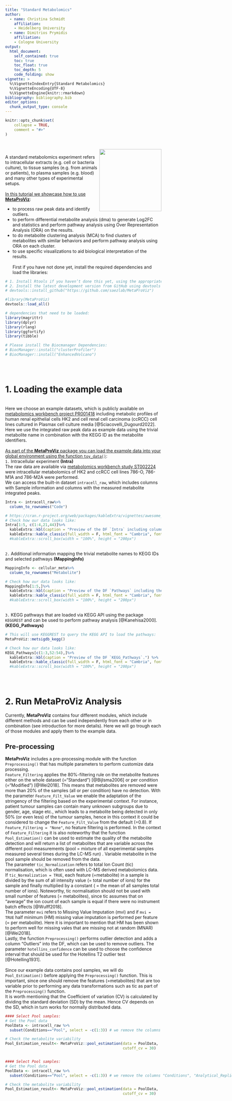 ```yaml
---
title: "Standard Metabolomics"
author:
  - name: Christina Schmidt
    affiliation:
    - Heidelberg University
  - name: Dimitrios Prymidis
    affiliation:
    - Cologne University
output:
  html_document:
    self_contained: true
    toc: true
    toc_float: true
    toc_depth: 5
    code_folding: show
vignette: >
  %\VignetteIndexEntry{Standard Metabolomics}
  %\VignetteEncoding{UTF-8}
  %\VignetteEngine{knitr::rmarkdown}
bibliography: bibliography.bib
editor_options:
  chunk_output_type: console
---
```


<style>
.vscroll-plot {
    width: 850px;
    height: 500px;
    overflow-y: scroll;
    overflow-x: hidden;
}
</style>

```r
knitr::opts_chunk$set(
    collapse = TRUE,
    comment = "#>"
)
```

# <img src="Hexagon_MetaProViz.png" align="right" width="200" />
\
A standard metabolomics experiment refers to intracellular extracts (e.g. cell or bacteria culture), to tissue samples (e.g. from animals or patients), to plasma samples (e.g. blood) and many other types of experimental setups.\
\
<span style="text-decoration:underline">In this tutorial we showcase how to use **MetaProViz**</span>:\

* to process raw peak data and identify outliers.\
* to perform differential metabolite analysis (dma) to generate Log2FC and statistics and perform pathway analysis using Over Representation Analysis (ORA) on the results.\
* to do metabolite clustering analysis (MCA) to find clusters of metabolites with similar behaviors and perform pathway analysis using ORA on each cluster.\
* to use specific visualizations to aid biological interpretation of the results.\
\
First if you have not done yet, install the required dependencies and load the libraries:
```r
# 1. Install Rtools if you haven’t done this yet, using the appropriate version (e.g.windows or macOS).
# 2. Install the latest development version from GitHub using devtools
# devtools::install_github("https://github.com/saezlab/MetaProViz")

#library(MetaProViz)
devtools::load_all()

# dependencies that need to be loaded:
library(magrittr)
library(dplyr)
library(rlang)
library(ggfortify)
library(tibble)

# Please install the Biocmanager Dependencies:
# BiocManager::install("clusterProfiler")
# BiocManager::install("EnhancedVolcano")
```
\
\
<div class="progress progress-striped active">
  <div class="progress-bar progress-bar-success" style="width: 100%"></div>
</div>

# 1. Loading the example data

<div class="progress progress-striped active">
  <div class="progress-bar progress-bar-success" style="width: 100%"></div>
</div>
\
Here we choose an example datasets, which is publicly available on [metabolomics workbench project PR001418](https://www.metabolomicsworkbench.org/data/DRCCMetadata.php?Mode=Project&ProjectID=PR001418) including metabolic profiles of human renal epithelial cells HK2 and cell renal cell carcinoma (ccRCC) cell lines cultured in Plasmax cell culture media [@Sciacovelli_Dugourd2022]. Here we use the integrated raw peak data as example data using the trivial metabolite name in combination with the KEGG ID as the metabolite identifiers.\
\
<span style="text-decoration:underline">As part of the **MetaProViz** package you can load the example data into your global environment using the function `toy_data()`</span>:\
`1.` Intracellular experiment **(Intra)** \
The raw data are available via [metabolomics workbench study ST002224](https://www.metabolomicsworkbench.org/data/DRCCMetadata.php?Mode=Study&StudyID=ST002224&StudyType=MS&ResultType=1) were intracellular metabolomics of HK2 and ccRCC cell lines 786-O, 786-M1A and 786-M2A were performed.\
We can access the built-in dataset `intracell_raw`, which includes columns with Sample information and columns with the measured metabolite integrated peaks.\
```r
Intra <- intracell_raw%>%
  column_to_rownames("Code")
```
```r
# https://cran.r-project.org/web/packages/kableExtra/vignettes/awesome_table_in_html.html
# Check how our data looks like:
Intra[1:5, c(1:4,21,44)]%>%
  kableExtra::kbl(caption = "Preview of the DF `Intra` including columns with sample information and metabolite ids with their measured values.") %>%
  kableExtra::kable_classic(full_width = F, html_font = "Cambria", font_size = 12) #%>%
  #kableExtra::scroll_box(width = "100%", height = "200px")
```
\
`2.` Additional information mapping the trivial metabolite names to KEGG IDs and selected pathways **(MappingInfo)** \
```r
MappingInfo <- cellular_meta%>%
  column_to_rownames("Metabolite")
```
```r
# Check how our data looks like:
MappingInfo[1:5,]%>%
  kableExtra::kbl(caption = "Preview of the DF `Pathways` including the trivial metabolite identifiers used in the experiment as well as KEGG IDs and pathway information.") %>%
  kableExtra::kable_classic(full_width = F, html_font = "Cambria", font_size = 12) #%>%
  #kableExtra::scroll_box(width = "100%", height = "200px")
```
\
`3.` KEGG pathways that are loaded via KEGG API using the package `KEGGREST` and can be used to perform pathway analysis [@Kanehisa2000]. **(KEGG_Pathways)**\
```r
# This will use KEGGREST to query the KEGG API to load the pathways:
MetaProViz::metsigdb_kegg()
```
```r
# Check how our data looks like:
KEGG_Pathways[c(1:3,52:54),]%>%
  kableExtra::kbl(caption = "Preview of the DF `KEGG_Pathways`.") %>%
  kableExtra::kable_classic(full_width = F, html_font = "Cambria", font_size = 12) #%>%
  #kableExtra::scroll_box(width = "100%", height = "200px")
```
\
\
<div class="progress progress-striped active">
  <div class="progress-bar progress-bar-success" style="width: 550%"></div>
</div>

# 2. Run MetaProViz Analysis

<div class="progress progress-striped active">
  <div class="progress-bar progress-bar-success" style="width: 550%"></div>
</div>

Currently, **MetaProViz** contains four different modules, which include different methods and can be used independently from each other or in combination (see introduction for more details). Here we will go trough each of those modules and apply them to the example data.

## Pre-processing
**MetaProViz** includes a pre-processing module with the function `Preprocessing()` that has multiple parameters to perform customize data processing.\
`Feature_Filtering` applies the 80%-filtering rule on the metabolite features either on the whole dataset (="Standard") [@Bijlsma2006] or per condition (="Modified") [@Wei2018].  This means that metabolites are removed were more than 20% of the samples (all or per condition) have no detection. With the parameter `Feature_Filt_Value` we enable the adaptation of the stringency of the filtering based on the experimental context. For instance, patient tumour samples can contain many unknown subgroups due to gender, age, stage etc., which leads to a metabolite being detected in only 50% (or even less) of the tumour samples, hence in this context it could be considered to change the `Feature_Filt_Value` from the default (=0.8). If `Feature_Filtering = "None"`, no feature filtering is performed. In the context of `Feature_Filtering` it is also noteworthy that the function `Pool_Estimation()` can be used to estimate the quality of the metabolite detection and will return a list of metabolites that are variable across the different pool measurements (pool = mixture of all experimental samples measured several times during the LC-MS run) . Variable metabolite in the pool sample should be removed from the data.\
The parameter `tic_Normalization` refers to total Ion Count (tic) normalisation, which is often used with LC-MS derived metabolomics data. If `tic_Normalization = TRUE`, each feature (=metabolite) in a sample is divided by the sum of all intensity value (= total number of ions)  for the sample and finally multiplied by a constant ( = the mean of all samples total number of ions). Noteworthy, tic normalisation should not be used with small number of features (= metabolites), since tic assumes that on “average” the ion count of each sample is equal if there were no instrument batch effects [@Wulff2018].\
The parameter `mvi` refers to Missing Value Imputation (mvi) and if `mvi = TRUE` half minimum (HM) missing value imputation is performed per feature (= per metabolite). Here it is important to mention that HM has been shown to perform well for missing vales that are missing not at random (MNAR) [@Wei2018].\
Lastly, the function `Preprocessing()` performs outlier detection and adds a column "Outliers" into the DF, which can be used to remove outliers. The parameter `hotellins_confidence` can be used to choose the confidence interval that should be used for the Hotellins T2 outlier test [@Hotelling1931].\
\
Since our example data contains pool samples, we will do `Pool_Estimation()` before applying the `Preprocessing()` function. This is important, since one should remove the features (=metabolites) that are too variable prior to performing any data transformations such as tic as part of the `Preprocessing()` function.\
It is worth mentioning that the Coefficient of variation (CV) is calculated by dividing the standard deviation (SD) by the mean. Hence CV depends on the SD, which in turn works for normally distributed data.\
```r
#### Select Pool samples:
# Get the Pool data
PoolData <- intracell_raw %>%
  subset(Conditions=="Pool", select = -c(1:3)) # we remove the columns "Conditions", "Analytical_Replicates" and "Biological_Replicates"

# Check the metabolite variability
Pool_Estimation_result<- MetaProViz::pool_estimation(data = PoolData,
                                                     cutoff_cv = 30)
```

<div class="vscroll-plot">
```r
#### Select Pool samples:
# Get the Pool data
PoolData <- intracell_raw %>%
  subset(Conditions=="Pool", select = -c(1:3)) # we remove the columns "Conditions", "Analytical_Replicates" and "Biological_Replicates"

# Check the metabolite variability
Pool_Estimation_result<- MetaProViz::pool_estimation(data = PoolData,
                                                     cutoff_cv = 30)
```
</div>
\
\
\
```r
#### Alternatively a full dataset can be added. Here, the Conditions and PoolSamples name have to be specified in the Input_metadata_info
Pool_Estimation_result<- MetaProViz::pool_estimation(data = Intra[,-c(1:3)],
                                                     metadata_sample = Intra[,1:3],
                                                     metadata_info = c(PoolSamples = "Pool", Conditions="Conditions"),
                                                     cutoff_cv = 30)

Pool_Estimation_result_DF_CV <-Pool_Estimation_result[["DF"]][["CV"]]
```

<div class="vscroll-plot">
```r
#--------------------------------------------------------------------
#### Alternatively a full dataset can be added. Here, the Conditions and PoolSamples name have to be specified in the Input_metadata_info
Pool_Estimation_result<- MetaProViz::pool_estimation(data = Intra[,-c(1:3)],
                                                     metadata_sample = Intra[,1:3],
                                                     metadata_info = c(PoolSamples = "Pool", Conditions="Conditions"),
                                                     cutoff_cv = 30)

Pool_Estimation_result_DF_CV <-Pool_Estimation_result[["DF"]][["CV"]]
```
</div>
\
\
\
```r
# Check how our data looks like:
Pool_Estimation_result_DF_CV[1:5,]%>%
  kableExtra::kbl(caption = "Preview of the Pool_Estimation result.") %>%
  kableExtra::kable_classic(full_width = F, html_font = "Cambria", font_size = 12)
```
\
The results from the `Pool_Estimation()` is a table that has the CVs. If there is a high variability, one should consider to remove those features from the data. For the example data nothing needs to be removed. If you have used internal standard in your experiment you should specifically check their CV as this would indicate technical issues (here valine-d8 and hippuric acid-d5).\
\
Now we will apply the `Preprocessing()` function to example data and have a look at the output produced. You will notice that all the chosen parameters and results are documented in messages. All the results data tables, the Quality Control (QC) plots and outlier detection plots are returned and can be easily viewed.\
```r
PreprocessingResults <- MetaProViz::processing(data=Intra[-c(49:58) ,-c(1:3)], #remove pool samples and columns with sample information
                                                   metadata_sample=Intra[-c(49:58) , c(1:3)], #remove pool samples and columns with metabolite measurements
                                                   metadata_info = c(Conditions = "Conditions",
                                                                     Biological_Replicates = "Biological_Replicates"),
                                                   featurefilt = "Modified",
                                                   cutoff_featurefilt = 0.8,
                                                   tic = TRUE,
                                                   mvi = TRUE,
                                                   hotellins_confidence = 0.99,# We perform outlier testing using 0.99 confidence intervall
                                                   core = FALSE,
                                                   save_plot = "svg",
                                                   save_table= "csv",
                                                   print_plot = TRUE,
                                                   path = NULL)


# This is the results table:
Intra_Preprocessed <- PreprocessingResults[["DF"]][["Preprocessing_output"]]
```

<div class="vscroll-plot">
```r
PreprocessingResults <- MetaProViz::processing(data=Intra[-c(49:58) ,-c(1:3)], #remove pool samples and columns with sample information
                                                  metadata_sample=Intra[-c(49:58) , c(1:3)], #remove pool samples and columns with metabolite measurements
                                                  metadata_info = c(Conditions = "Conditions",
                                                                    Biological_Replicates = "Biological_Replicates"),
                                                  featurefilt = "Modified",
                                                  cutoff_featurefilt = 0.8,
                                                  tic = TRUE,
                                                  mvi = TRUE,
                                                  hotellins_confidence = 0.99,# We perform outlier testing using 0.99 confidence intervall
                                                  core = FALSE,
                                                  save_plot = "svg",
                                                  save_table= "csv",
                                                  print_plot = TRUE,
                                                  path = NULL)

# This is the results table:
Intra_Preprocessed <- PreprocessingResults[["DF"]][["Preprocessing_output"]]
```
</div>
\
\
\
```r
# Check how our data looks like:
Intra_Preprocessed[29:32, 1:9]%>%
  kableExtra::kbl(caption = "Preview of the pre-processing results, which has an additional column `Outlier` including the results of Hotellins T2.") %>%
  kableExtra::kable_classic(full_width = F, html_font = "Cambria", font_size = 12) #%>%
  #kableExtra::scroll_box(width = "100%", height = "200px")
```
\
In the output table you can now see the column "Outliers" and for the Condition 786-M2A, we can see that based on Hotellin's T2 test, one sample was detected as an outlier in the first round of filtering.\
As part of the `Preprocessing()` function several plots are generated  and saved. Additionally, the ggplots are returned into the list to enable further modifiaction using the ggplot syntax. These plots include plots showing the outliers for each filtering round and other QC plots.\
\
As part of the **MetaProViz** visualization module one can easily further customize the PCA plot and adapt color and shape for the information of interest. You can see more below for the `viz_pca()` function.
\
Before we proceed, we will remove the outlier:\
```r
Intra_Preprocessed <- Intra_Preprocessed%>%
  filter(Outliers=="no")#remove MS55_29
```
\
As you may have noticed, in this example dataset we have several biological replicates that where injected (=measured) several times, which can be termed as analytical replicates. The **MetaProViz** pre-processing module includes the function `replicate_sum()`, which will do this task and save the results:\
```r
Intra_Preprocessed <- MetaProViz::replicate_sum(data=Intra_Preprocessed[,-c(1:4)],
                                               metadata_sample=Intra_Preprocessed[,c(1:4)],
                                               metadata_info = c(Conditions="Conditions", Biological_Replicates="Biological_Replicates", Analytical_Replicates="Analytical_Replicates"))
```
\
Using the pre-processed data, we can now use the **MetaProViz** visualization module and generate some overview Heatmaps `viz_heatmap()` or PCA plots `viz_pca()`. You can see some examples below.

## DMA
Differential Metabolite Analysis (`dma`) is used to compare two conditions (e.g. Tumour versus Healthy) by calculating the Log2FC, p-value, adjusted p-value and t-value. With the different parameters `STAT_pval` and `STAT_padj` one can choose the statistical tests such as t.test, wilcoxon test, limma, annova, kruskal walles, etc. (see function reference for more information).\
As input one can use the  pre-processed data we have generated using the `Preprocessing` module, but here one can of course use any DF including metabolite values, even though we recommend to normalize the data and remove outliers prior to dma. Moreover, we require the `Input_metadata_sample` including the sample metadata with information which condition a sample corresponds to. Additionally, we enable the user to provide a `Plot_metadata_feature` containing the metadata for the features (metabolites), such as KEGG ID, pathway, retention time, etc.\
\
By defining the numerator and denominator as part of the `Input_metadata_info` parameter, it is defined which comparisons are performed:\
1. **one_vs_one** (single comparison): numerator="Condition1", denominator ="Condition2"\
2. **all_vs_one** (multiple comparison): numerator=NULL, denominator ="Condition"\
3. **all_vs_all** (multiple comparison): numerator=NULL, denominator =NULL (=default)\
\
Noteworthy, if you have not performed missing value imputation and hence your data includes NAs or 0 values for some features, this is how we deal with this in the `dma()` function:\
1. If you use the parameter `STAT_pval="lmFit"`, limma is performed. Limma does a baesian fit of the data and substracts Mean(Condition1 fit) - Mean(Condition2 fit). As such, unless all values of a feature are NA, Limma can deal with NAs.
2. Standard Log2FC: log2(Mean(Condition1)) - log2(Mean(Condition2))
    a. If all values of the replicates of one condition are NA/0 for a feature (=metabolite): Log2FC= Inf/-Inf and the statistics will be NA\
    b. If some values  of the replicates of one condition are NA/0 for a feature (=metabolite): Log2FC= positive or negative value, but the statistics will be NA\

It is important to mention that in case of `STAT_pval="lmFit"`, we perform log2 transformation of the data as prior to running limma to enable the calculation of the log2FC, hence do not provide log2 transformed data.\
\
Here, the example data we have four different cell lines, healthy (HK2) and cancer (ccRCC: 786-M1A, 786-M2A and 786-O), hence we can perform multiple different comparisons. The results can be automatically saved and all the results are returned in a list with the different data frames. If parameter Plot=TRUE, an overview Volcano plot is generated and saved.\
```r
# Perform multiple comparison All_vs_One using annova:
DMA_Annova <- MetaProViz::dma(data=Intra_Preprocessed[,-c(1:3)], #we need to remove columns that do not include metabolite measurements
                              metadata_sample=Intra_Preprocessed[,c(1:3)],#only maintain the information about condition and replicates
                              metadata_info = c(Conditions="Conditions", Numerator=NULL , Denominator = "HK2"),# we compare all_vs_HK2
                              metadata_feature = MappingInfo,# Adds metadata for the metabolites such as KEGG_ID, Pathway, retention time,...
                              pval ="aov",
                              padj="fdr")

# Inspect the dma results tables:
DMA_786M1A_vs_HK2 <- DMA_Annova[["dma"]][["786-M1A_vs_HK2"]]
shapiro <- DMA_Annova[["ShapiroTest"]][["DF"]][["Shapiro_result"]]
```

<div class="vscroll-plot">
```r
# Perform multiple comparison All_vs_One using annova:
DMA_Annova <- MetaProViz::dma(data=Intra_Preprocessed[,-c(1:3)], #we need to remove columns that do not include metabolite measurements
                              metadata_sample=Intra_Preprocessed[,c(1:3)],#only maintain the information about condition and replicates
                              metadata_info = c(Conditions="Conditions", Numerator=NULL , Denominator = "HK2"),# we compare all_vs_HK2
                              metadata_feature = MappingInfo,# Adds metadata for the metabolites such as KEGG_ID, Pathway, retention time,...
                              pval ="aov",
                              padj="fdr")

# Inspect the dma results tables:
DMA_786M1A_vs_HK2 <- DMA_Annova[["dma"]][["786-M1A_vs_HK2"]]
shapiro <- DMA_Annova[["ShapiroTest"]][["DF"]][["Shapiro_result"]]
```
</div>
\
\
\
```r
# Check how our data looks like:
shapiro[,c(1:6)]%>%
  kableExtra::kbl(caption = "1. Preview of the Shaprio results for the different conditions.", row.names=FALSE) %>%
  kableExtra::kable_classic(full_width = F, html_font = "Cambria", font_size = 12)

DMA_786M1A_vs_HK2[c(7,9,11:12,14),]%>%
  kableExtra::kbl(caption = "2. Preview of the dma results for the comparison of 786-M1A versus HK2 cells.", row.names=FALSE) %>%
  kableExtra::kable_classic(full_width = F, html_font = "Cambria", font_size = 12)
```
\
Using the dma results, we can now use the **MetaProViz** visualization module and generate further customized Volcano plots `viz_volcano()`. You can see some examples below.

### ORA using the dma results
Over Representation Analysis (ORA) is a pathway enrichment analysis (PEA) method that determines if a set of features (=metabolic pathways) are over-represented in the selection of features (=metabolites) from the data in comparison to all measured features (metabolites) using the Fishers exact test. The selection of metabolites are usually the most altered metabolites in the data, which can be selected by the top and bottom t-values.\
Of course, there are many other PEA methods such as the well known GSEA. Here we do not aim to provide an extensive tool for different methods to perform pathway enrichment analysis and only focus on ORA since we can apply this to perform standard pathway enrichment as well as pathway enrichment on clusters of metabolites (see MCA below). If you are interested in using different pathway enrichment methods please check out specialized tools such as [decopupleR](https://saezlab.github.io/decoupleR/) [@Badia-I-Mompel2022].\
\
Here we will use the KEGG pathways [@Kanehisa2000]. Before we can perform ORA on the dma results, we have to ensure that the metabolite names match with the KEGG IDs or KEGG trivial names. In general, the `input_pathway` requirements are column "term", "Metabolite" and "Description", and the `Input_data` requirements are column "t.val" and column "Metabolite".\
```r
# Since we have performed multiple comparisons (all_vs_HK2), we will run ORA for each of this comparison
DM_ORA_res<- list()

comparisons <- names(DMA_Annova[["dma"]])
for(comparison in comparisons){
  #Ensure that the Metabolite names match with KEGG IDs or KEGG trivial names.
  dma <- DMA_Annova[["dma"]][[comparison]]
  dma <- dma[complete.cases(dma),-1]%>%#we remove metabolites that do not have a KEGG ID/KEGG pathway
  dplyr::rename("Metabolite"="KEGGCompound")#We use the KEGG trivial names to match with the KEGG pathways

  #Perform ORA
  DM_ORA_res[[comparison]] <- MetaProViz::standard_ora(data= dma%>%remove_rownames()%>%tibble::column_to_rownames("Metabolite"), #Input data requirements: column `t.val` and column `Metabolite`
                                                       metadata_info=c(pvalColumn="p.adj", percentageColumn="t.val", PathwayTerm= "term", PathwayFeature= "Metabolite"),
                                                       input_pathway=KEGG_Pathways,#Pathway file requirements: column `term`, `Metabolite` and `Description`. Above we loaded the Kegg_Pathways using MetaProViz::Load_KEGG()
                                                       pathway_name="KEGG",
                                                       min_gssize=3,
                                                       max_gssize=1000,
                                                       cutoff_stat=0.01,
                                                       cutoff_percentage=10)


}

# Lets check how the results look like:
DM_ORA_786M1A_vs_HK2 <- DM_ORA_res[["786-M1A_vs_HK2"]][["ClusterGosummary"]]
```
```r
# Check how our data looks like:
DM_ORA_786M1A_vs_HK2[c(1:5),-1]%>%
  kableExtra::kbl(caption = "Preview of the ORA results for the comparison of 786-M1A versus HK2 cells.", row.names=FALSE) %>%
  kableExtra::kable_classic(full_width = F, html_font = "Cambria", font_size = 12)
```

## MCA
Metabolite Clustering Analysis (`MCA`) is a module, which includes different functions to enable clustering of metabolites into groups either based on logical regulatory rules. This can be particularly useful if one has multiple conditions and aims to find patterns in the data.

### MCA-2Cond
This metabolite clustering method is based on the Regulatory Clustering method (RCM) that was developed as part of the Signature Regulatory Clustering (SiRCle) model (@Mora_Schmidt2024). As part of the [SiRCleR package](https://github.com/ArianeMora/SiRCleR/tree/main), also variation of the initial RCM method are proposed as  clustering based on two comparisons (e.g. KO versus WT in hypoxia and in normoxia).\
Here we set two different thresholds, one for the differential metabolite abundance (`Log2FC`) and one for the `significance` (e.g. p.adj). This will define if a feature (= metabolite) is assigned into:\
1. ***"UP"***, which means a metabolite is significantly up-regulated in the underlying comparison.\
2. ***"DOWN"***,  which means a metabolite is significantly down-regulated in the underlying comparison.\
3. ***"No Change"***, which means a metabolite does not change significantly in the underlying comparison and/or is not defined as up-regulated/down-regulated based on the Log2FC threshold chosen.\
\
Therebye “No Change” is further subdivided into four states:\
1. ***“Not Detected”***, which means a metabolite is not detected in the underlying comparison.\
2. ***“Not Significant”***, which means a metabolite is not significant in the underlying comparison.\
3. ***“Significant positive”***, which means a metabolite is significant in the underlying comparison and the differential metabolite abundance is positive, yet does not meet the threshold set for "UP" (e.g. Log2FC >1 = "UP" and we have a significant Log2FC=0.8).\
4. ***“Significant negative”***, which means a metabolite is significant in the underlying comparison and the differential metabolite abundance is negative, yet does not meet the threshold set for "DOWN".\
\
This definition is done individually for each comparison and will impact in which metabolite cluster a metabolite is sorted into. \
Since we have two comparisons, we can choose between different Background settings, which defines which features will be considered for the clusters (e.g. you could include only features (= metabolites) that are detected in both comparisons, removing the rest of the features).The background methods `method_background` are the following from ***1.1. - 1.4.*** from most restrictive to least restrictive:\
***1.1. C1&C2***: Most stringend background setting and will lead to a small number of metabolites.\
***1.2. C1***: Focus is on the metabolite abundance of Condition 1 (C1).\
***1.3. C2***: Focus is on the metabolite abundance of Condition 2 (C2).\
***1.4. C1|C2***: Least stringent background method, since a metabolite will be included in the input if it has been detected on one of the two conditions.\
\
Lastly, we will get clusters of metabolites that are defined by the metabolite change in the two conditions. For example, if Alanine is "UP" based on the thresholds in both comparisons it will be sorted into the cluster "core_UP". As there are two 6-state6 transitions between the comparisons, the flows are summarised into smaller amount of metabolite clusters using different Regulation Groupings (RG):
1. RG1_All\
2. RG2_Significant taking into account genes that are significant (UP, DOWN, significant positive, significant negative)\
3. RG3_SignificantChange only takes into account genes that have significant changes (UP, DOWN).\
\
```r
# Example of all possible flows:
MCA2Cond_Rules <- mca_twocond_rules
```

```r
# Check how our data looks like:
MCA2Cond_Rules%>%
  kableExtra::kbl(caption ="Metabolite Clustering Analysis: 2 Conditions.", row.names=FALSE) %>%
  kableExtra::kable_classic(full_width = F, html_font = "Cambria", font_size = 12)

# easyalluvial::alluvial_wide(mca_2cond[,c(1:2,4)], fill_by = 'last_variable' )
# easyalluvial::alluvial_wide(mca_2cond[,c(1:2,5)], fill_by = 'last_variable' )
```
\
Now let's use the data and do clustering:
```r
MCAres <-  MetaProViz::mca_2cond(data_c1=DMA_Annova[["dma"]][["786-O_vs_HK2"]],
                                 data_c2=DMA_Annova[["dma"]][["786-M1A_vs_HK2"]],
                                 metadata_info_c1=c(ValueCol="Log2FC",StatCol="p.adj", cutoff_stat= 0.05, ValueCutoff=1),
                                 metadata_info_c2=c(ValueCol="Log2FC",StatCol="p.adj", cutoff_stat= 0.05, ValueCutoff=1),
                                 feature = "Metabolite",
                                 save_table = "csv",
                                 method_background="C1&C2",
                                 path=NULL)



# Check how our data looks like:
Clustersummary <- MCAres[["MCA_2Cond_summary"]]
```
```r
# Check how our data looks like:
Clustersummary[-c(1:15),]%>%
  kableExtra::kbl(caption ="summary of MCA: 2 Conditions.", row.names=FALSE) %>%
  kableExtra::kable_classic(full_width = F, html_font = "Cambria", font_size = 12)
```

### ORA on each metabolite cluster
As explained in detail above, Over Representation Analysis (ORA) is a pathway enrichment analysis (PEA) method. As ORA is based on the Fishers exact test it is perfect to test if a set of features (=metabolic pathways) are over-represented in the selection of features (= clusters of metabolites) from the data in comparison to all measured features (all metabolites). In detail, `MC_ORA()` will perform ORA on each of the metabolite clusters using all metabolites as the background.
```r
# Check how our data looks like:
MappingInfo[1:6,]%>%
  kableExtra::kbl(caption ="Pathway Input for MetaProViz::MC_ORA.") %>%
  kableExtra::kable_classic(full_width = F, html_font = "Cambria", font_size = 12)
```

```r
MC_ORA_result <- MetaProViz::cluster_ora(data=MCAres[["MCA_2Cond_Results"]]%>%tibble::column_to_rownames("Metabolite"),
                                         metadata_info=c(ClusterColumn="RG2_Significant",
                                                        BackgroundColumn="BG_method",
                                                        PathwayTerm= "Pathway", #This is the column name including the pathways names
                                                        PathwayFeature= "Metabolite"),
                                         remove_background=TRUE,
                                         input_pathway=MappingInfo%>%rownames_to_column("Metabolite"),
                                         pathway_name="KEGG",
                                         min_gssize=3,
                                         max_gssize=1000 ,
                                         save_table= "csv")
```

# 3. Run MetaProViz Visualisation
The big advantages of the `MetaProViz` visualization module is its flexible and easy usage, which we will showcase below and that the figures are saved in a publication ready style and format. For instance, the x- and y-axis size will always be adjusted for the amount of samples or features (=metabolites) plotted, or in the case of Volcano plot and PCA plot the axis size is fixed and not affected by figure legends or title. In this way, there is no need for many adjustments and the figures can just be dropped into the presentation or paper and are all in the same style.\
\
All the `VizPlotName()` functions are constructed in the same way. Indeed, with the parameter `Plot_metadata_info` the user can pass a named vector with information about the metadata column that should be used to customize the plot by colour, shape or creating individual plots, which will all be showcased for the different plot types. Via the parameter `Plot_SettingsFile` the user can pass the metadata DF, which can be dependent on the plot type for the samples and/or the features (=metabolites). In case of both the parameter is named `Plot_metadata_sample` and `Plot_metadata_feature`.\
\
In each of those Plot_Settings, the user can label color and/or shape based on additional information (e.g. Pathway information, Cluster information or other other demographics like gender). Moreover, we also enable to plot individual plots where applicable based on those MetaData (e.g. one plot for each metabolic pathway).\
For this we need a metadata table including information about our samples that could be relevant to e.g. color code:\
```r
MetaData_Sample <- Intra_Preprocessed[,c(1:2)]%>%
   mutate(Celltype = case_when(Conditions=="HK2" ~ 'Healthy',
                               Conditions=="786-O" ~ 'Primary Tumour',
                               TRUE ~ 'Metastatic Tumour'))%>%
   mutate(Status = case_when(Conditions=="HK2" ~ 'Healthy',
                               TRUE ~ 'Cancer'))
```
```r
# Check how our data looks like:
MetaData_Sample%>%
  kableExtra::kbl(caption = "Metadata table including additional information about our Samples.") %>%
  kableExtra::kable_classic(full_width = F, html_font = "Cambria", font_size = 12)
```
\
Moreover, we can use MetaData for our features (=Metabolites), which we loaded with the `MappingInfo` and we can also add the information on which cluster a metabolite was assigned to in the `MetaProViz::MCA()` analysis above:\
```r
MetaData_Metab <-merge(MappingInfo%>%tibble::rownames_to_column("Metabolite"), MCAres[["MCA_2Cond_Results"]][,c(1, 14,15)], by="Metabolite", all.y=TRUE)%>%
  tibble::column_to_rownames("Metabolite")
```
```r
# Check how our data looks like:
MetaData_Metab[c(3:4,6,24:26),]%>%
  kableExtra::kbl(caption = "Metadata table including additional information about the Metabolites.") %>%
  kableExtra::kable_classic(full_width = F, html_font = "Cambria", font_size = 12)
```
\
Noteworthy, here we can also use the KEGG pathways we used for the pathway analysis.

### PCA plots
Principal component analysis (PCA) is a dimensionality reduction method that reduces all the measured features (=metabolites) of one sample into a few features in the different principal components, whereby each principal component can explain a certain percentage of the variance between the different samples. Hence, this enables interpretation of sample clustering based on the measured features (=metabolites).\
As mentioned above, PCA plots can be quite useful for quality control, but of course it offers us many more opportunities, which will be showcased here.\
\
As input, we need a DF that contains the samples as rownames and the features (=metabolites) as column names:\
```r
Input_PCA <- Intra_Preprocessed[,-c(1:5)]#remove columns that include Metadata such as cell type,...
```
```r
# Check how our data looks like:
Input_PCA[,1:7]%>%
  kableExtra::kbl(caption = "Input_data for `MetaProViz::viz_pca()`, with samples as rownames and metabolites as column names.") %>%
  kableExtra::kable_classic(full_width = F, html_font = "Cambria", font_size = 12)
```
\
Now lets check out the standard plot:
```r
MetaProViz::viz_pca(data=Input_PCA,
                   )
```
Next, we can interactively choose shape and color using the additional information of interest from our Metadata. Especially for complex data, such as patient data, it can be valuable to use different demographics (e.g. age, gender, medication,...) for this. First lets check if we have any batch effect by colour coding for the biological replicates, which would be the case if the replicates cluster together.\
```r
MetaProViz::viz_pca(metadata_info= c(color="Biological_Replicates"),
                   metadata_sample = MetaData_Sample ,
                   data=Input_PCA,
                  plot_name = "Batch Effect")
```
Next, we can colour code for condition and use the biological replicates in the shape parameter:\
```r
MetaProViz::viz_pca(metadata_info= c(color="Conditions", shape="Biological_Replicates"),
                   metadata_sample= MetaData_Sample,
                   data=Input_PCA,
                  plot_name = "Sample Conditions")
```
The different cell lines we have are either control or cancerous, so we can display this too. Here is becomes apparent that the cell status is responsible for 64% of the variance (x-axis). \
```r
MetaProViz::viz_pca(metadata_info= c(color="Status"),
                   metadata_sample= MetaData_Sample,
                   data=Input_PCA,
                  plot_name = "Sample Status")
```
We can separate the cancerous cell lines further into metastatic or primary. This shows us that this is separated on the y-axis and accounts for 30%of the variance.\
```r
MetaProViz::viz_pca(metadata_info= c(color="Celltype", shape="Status"),
                   metadata_sample= MetaData_Sample,
                   data=Input_PCA,
                  plot_name = "Cell type")
```
Lastly, its worth mentioning that one can also change many style parameters to customize the plot.

### Heatmaps
Clustered heatmaps can be useful to understand the patterns in the data, which will be showcased on different examples.\
As input, we need a DF that contains the samples as rownames and the features (=metabolites) as column names:\
```r
Input_Heatmap <-  Intra_Preprocessed[,-c(1:4)]#remove columns that include Metadata such as cell type,...
```
```r
# Check how our data looks like:
Input_Heatmap[,1:7]%>%
  kableExtra::kbl(caption = "Input for `MetaProViz::viz_heatmap()`, with samples as rownames and metabolites as column names.") %>%
  kableExtra::kable_classic(full_width = F, html_font = "Cambria", font_size = 12)
```
\
Now we can generate an overview heatmap. Since we plot all metabolites the metabolite names are not plotted since this would get too crowded (You can enforce this by changing the parameter `enforce_featurenames = TRUE`).
```r
MetaProViz::viz_heatmap(data = Input_Heatmap,
                      plot_name = "Overview")
```
\
Here we can add as many sample metadata information as needed at the same time:\
```r
MetaProViz::viz_heatmap(data = Input_Heatmap,
                       metadata_sample = MetaData_Sample,
                       metadata_info = c(color_Sample = list("Conditions","Biological_Replicates", "Celltype", "Status")),
                      plot_name = "Colour Samples")
```
\
Moreover, we can also add metabolite metadata information:\
```r
# row annotation: Color for Metabolites
MetaProViz::viz_heatmap(data = Input_Heatmap,
                       metadata_sample = MetaData_Sample,
                       metadata_info = c(color_Metab = list("Pathway")),
                       metadata_feature =  MappingInfo,
                      plot_name = "Colour Metabolites")
```
\
Lastly, by generate individual plot for e.g. each pathway or the metabolite clusters by adding individual (`individual_Sample` or `individual_Metab`) to `Plot_metadata_info`. At the same time we can still maintain the metadata information for both, the samples and the metabolites. together this can help us to draw biological conclusions about the different pathways: Indeed, we can observe for the `D-Amino acid metabolism` many metabolites fall into the MCA-Cluster `core_DOWN`, meaning in comparison to HK2 cells we have a negative Log2FC for 786-O and 786-M1A.
```r
# individual: One individual plot for each pathway, col annotation: Colour for samples
MetaProViz::viz_heatmap(data = Input_Heatmap,
                       metadata_sample = MetaData_Sample,
                       metadata_info = c(individual_Metab = "Pathway",
                                        color_Sample = list("Conditions","Biological_Replicates"),
                                        color_Metab = list("RG2_Significant")),
                       metadata_feature =  MetaData_Metab,
                      plot_name = "Pathway")
```
<div class="vscroll-plot">
```r
MetaProViz::viz_heatmap(data = Input_Heatmap,
                       metadata_sample = MetaData_Sample,
                       metadata_info = c(individual_Metab = "Pathway",
                                        color_Sample = list("Conditions","Biological_Replicates"),
                                        color_Metab = list("RG2_Significant")),
                       metadata_feature =  MetaData_Metab,
                      plot_name = "Pathway")
```
</div>
\
\
\

### Superplots
Sometimes one might be interested to create individual plots for each metabolite to understand the differences between specific conditions. For this common plot types are bargraphs, boxplots or violin plots.
As input, we need a DF that contains the samples as rownames and the features (=metabolites) as column names:\
```r
Input_Superplot <-  Intra_Preprocessed[,-c(1:4)]#remove columns that include Metadata such as cell type,...
```
```r
# Check how our data looks like:
Input_Superplot[,1:7]%>%
  kableExtra::kbl(caption = "Input for `MetaProViz::viz_superplot()`, with samples as rownames and metabolites as column names.") %>%
  kableExtra::kable_classic(full_width = F, html_font = "Cambria", font_size = 12)
```
We also need the Metadata as we will need to know which conditions to plot for together. If you have further information such as replicates or patient ID, we can use this for the colour of the plotted samples per condition as in the superplots style as described in by Lord et al [@Lord2020]. \
\
```r
MetaProViz::viz_superplot(data =Input_Superplot[,c(1:6)],#We just plot six metabolites
                                           metadata_sample =MetaData_Sample,
                                           metadata_info = c(Conditions="Conditions", Superplot = "Biological_Replicates"),
                                           plot_type = "Bar", #Bar, Box, Violin
                                           plot_conditions = c("HK2", "786-O", "786-M1A", "786-M2A"),#sets the order in which the samples should be plotted
                                           stat_comparison = list(c(1,2),c(1,4)))#Stat comparisons to be included on the plot

```

<div class="vscroll-plot">
```r
MetaProViz::viz_superplot(data =Input_Superplot[,c(1:6)],#We just plot six metabolites
                                           metadata_sample =MetaData_Sample,
                                           metadata_info = c(Conditions="Conditions", Superplot = "Biological_Replicates"),
                                           plot_type = "Bar", #Bar, Box, Violin
                                           plot_conditions = c("HK2", "786-O", "786-M1A", "786-M2A"),#sets the order in which the samples should be plotted
                                           stat_comparison = list(c(1,2),c(1,4)))#Stat comparisons to be included on the plot
```
</div>
\
\
\
```r
# Input:
Input_Plot <-   Intra_Preprocessed%>%
  dplyr::filter(Conditions %in% c("786-M1A", "HK2", "786-O"))%>%
  dplyr::select(-c(1:4))

Metabolite_list <- c("acetylcholine", "alanine", "methionine", "N-acetylaspartate", "N-acetylglutamate", "ornithine", "phenylalanine", "serine", "threonine", "tryptophan")

MetaProViz::viz_superplot(data =Input_Plot%>%select(all_of(Metabolite_list)),#We just plot selected metabolites
                                           metadata_sample =MetaData_Sample%>% dplyr::filter(Conditions %in% c("HK2", "786-O", "786-M1A")),
                                           metadata_info = c(Conditions="Conditions", Superplot = "Biological_Replicates"),
                                           plot_type = "Bar", #Bar, Box, Violin
                                           plot_conditions = c("HK2", "786-O", "786-M1A"),#sets the order in which the samples should be plotted
                                           stat_comparison = list(c(1,2),c(1,3), c(2,3)))#Stat comparisons to be included on the plot
```
\
Now, if we for instance prefer boxplots over bargraphs we can simply change the parameter `plot_type`:
```r
MetaProViz::viz_superplot(data =Input_Superplot[,c(1:6)],#We just plot six metabolites
                                           metadata_sample =MetaData_Sample,
                                           metadata_info = c(Conditions="Conditions", Superplot = "Biological_Replicates"),
                                           plot_type = "Box", #Bar, Box, Violin
                                           plot_conditions = c("HK2", "786-O", "786-M1A", "786-M2A"),#sets the order in which the samples should be plotted
                                           stat_comparison = list(c(1,2),c(1,4)))#Stat comparisons to be included on the plot
```

<div class="vscroll-plot">
```r
MetaProViz::viz_superplot(data =Input_Superplot[,c(1:6)],#We just plot six metabolites
                                           metadata_sample =MetaData_Sample,
                                           metadata_info = c(Conditions="Conditions", Superplot = "Biological_Replicates"),
                                           plot_type = "Box", #Bar, Box, Violin
                                           plot_conditions = c("HK2", "786-O", "786-M1A", "786-M2A"),#sets the order in which the samples should be plotted
                                           stat_comparison = list(c(1,2),c(1,4)))#Stat comparisons to be included on the plot
```
</div>
\
\
\
We can also change it to violin plots:
```r
MetaProViz::viz_superplot(data =Input_Superplot[,c(1:6)],#We just plot six metabolites
                                           metadata_sample =MetaData_Sample,
                                           metadata_info = c(Conditions="Conditions", Superplot = "Biological_Replicates"),
                                           plot_type = "Violin", #Bar, Box, Violin
                                           plot_conditions = c("HK2", "786-O", "786-M1A", "786-M2A"),#sets the order in which the samples should be plotted
                                           stat_comparison = list(c(1,2),c(1,4)))#Stat comparisons to be included on the plot
```

<div class="vscroll-plot">
```r
MetaProViz::viz_superplot(data =Input_Superplot[,c(1:6)],#We just plot six metabolites
                                           metadata_sample =MetaData_Sample,
                                           metadata_info = c(Conditions="Conditions", Superplot = "Biological_Replicates"),
                                           plot_type = "Violin", #Bar, Box, Violin
                                           plot_conditions = c("HK2", "786-O", "786-M1A", "786-M2A"),#sets the order in which the samples should be plotted
                                           stat_comparison = list(c(1,2),c(1,4)))#Stat comparisons to be included on the plot
```
</div>
\
\
\

### Volcano plot
In general,we have three different `Plot_Settings`, which will also be used for other plot types such as lollipop graphs.\
`1.` `"Standard"` is the standard version of the plot, with one dataset being plotted.\
`2.` `"Conditions"` here two or more datasets will be plotted together. How datasets can be plotted together depends on the plot type.\
`3.` `"PEA"` stands for Pathway Enrichment Analysis, and is used if the results of an GSE analysis should be plotted as here the figure legends will be adapted.\
\
Here we will look at all the different options we have to display our results from the different analysis (dma, PEA), which will help us to interpret our results as this can be sometimes difficult to do from the many data tables.\
Just a quick reminder, how the input data look like:\
1. Results of Differential Metabolite Analysis (dma): Log2FC and stats:\
```r
# Check how our data looks like:
DMA_786M1A_vs_HK2[1:7,]%>%
  kableExtra::kbl(caption = "Input_data for `MetaProViz::viz_volcano()` are for example differential analysis results from `MetaProViz::dma()`.") %>%
  kableExtra::kable_classic(full_width = F, html_font = "Cambria", font_size = 12)
```
\
2. Results from Pathway Enrichment Analysis (PEA): Score (e.g. NES score) and stats\
```r
# Check how our data looks like:
DM_ORA_res[["786-M1A_vs_HK2"]][["ClusterGosummary"]][1:4,-c(1,7)]%>%
  kableExtra::kbl(caption = "Input_data for `MetaProViz::viz_volcano()` are for example pathway enrichment results from `MetaProViz::DM_ORA()`.", row.names = FALSE) %>%
  kableExtra::kable_classic(full_width = F, html_font = "Cambria", font_size = 12)
```

#### **Standard**
Here we will first look into the results from the differential analysis (see section `dma` above) for the comparison of `786-M1A_vs_HK2`:
```r
# Run with default parameter --> only need to provide Input_data and the title we like
MetaProViz::viz_volcano(data=DMA_786M1A_vs_HK2%>%tibble::column_to_rownames("Metabolite"))
```
\
If you seek to plot the metabolite names you can change the paramter `select_label` from its default (`select_label=""`) to NULL and the metabolite names will be plotted randomly.
```r
# Run with default parameter --> only need to provide Input_data and the title we like
MetaProViz::viz_volcano(data=DMA_786M1A_vs_HK2%>%tibble::column_to_rownames("Metabolite"),
                       select_label = NULL)
```
\
With the parameter `select_label` you can also pass a vector with Metabolite names that should be labeled:
```r
# Run with default parameter --> only need to provide Input_data and the title we like
MetaProViz::viz_volcano(data=DMA_786M1A_vs_HK2%>%tibble::column_to_rownames("Metabolite"),
                       select_label = c("N-acetylaspartylglutamate", "cystathionine", "orotidine"))
```
\
Next we may be interested to understand which metabolite clusters based on our MCA the metabolites of the plot correspond to. In order to do this we can provide a Plot_SettingsFile with this additional information and use this information to color code and/or to shape the dots on the volcano plot. In order to choose the right column we need to provide a vector Plot_metadata_info with this information.\
```r

# Now we need to add our Plot_SettingsFile and the Plot_metadata_info:
MetaProViz::viz_volcano(plot_types="Standard",
                        metadata_info= c(color="RG2_Significant"),
                        metadata_feature= MetaData_Metab,
                        data=DMA_786M1A_vs_HK2%>%tibble::column_to_rownames("Metabolite"),
                        plot_name= "786M1A versus HK2",
                        subtitle= "Results of dma. Colour coded for metabolic clusters" )

# If we want to use the shape instead of the colour for the cluster info, we can just change our Plot_metadata_info
MetaProViz::viz_volcano(plot_types="Standard",
                        metadata_info= c(shape="RG2_Significant"),
                        metadata_feature= MetaData_Metab,
                        data=DMA_786M1A_vs_HK2%>%tibble::column_to_rownames("Metabolite"),
                        plot_name= "786M1A versus HK2",
                        subtitle= "Results of dma. Shape for metabolic clusters, color for significance." )

# Of course, we can also adapt both, color and shape for the same parameter:
MetaProViz::viz_volcano(plot_types="Standard",
                        metadata_info= c(shape="RG2_Significant", color="RG2_Significant"),
                        metadata_feature= MetaData_Metab,
                        data=DMA_786M1A_vs_HK2%>%tibble::column_to_rownames("Metabolite"),
                        plot_name= "786M1A versus HK2",
                        subtitle= "Results of dma. Shape and color for metabolic clusters." )
```
\
Given that we also know, which metabolic pathway the metabolites correspond to, we can add this information into the plot. This is also a good example to showcase the flexibility of the visualisation function: Either you use the parameter `Plot_SettingsFile= MetaData_Metab` as above, but as we have the column "Pathway" also in our Input_data you can also pass `Plot_SettingsFile= DMA_786-M1A_vs_HK2` or simply use the default `Plot_SettingsFile=NULL`, in which case the `Plot_metadata_info` information (here `color`) will be used from Input_data. \
```r
# Now we can use color for the pathways and shape for the metabolite clusters:
MetaProViz::viz_volcano(plot_types="Standard",
                        metadata_info= c(color="Pathway"),
                        metadata_feature= MappingInfo,
                        data=DMA_786M1A_vs_HK2%>%tibble::column_to_rownames("Metabolite"),
                        plot_name= "786M1A versus HK2 Results of dma. Colour for metabolic pathways.",
                        subtitle= "Results of dma. Colour for metabolic pathways." )
```
\
We immediately see that there are many pathways displayed on the plot, which can make it difficult to interpret. Hence, we will change our plot settings in order to get individual plots for each of the pathways:
```r
# Now we can generate a plot for each pathway and color for the metabolite clusters:
MetaProViz::viz_volcano(plot_types="Standard",
                        metadata_info= c(color="RG2_Significant", individual="Pathway"),
                        metadata_feature= MetaData_Metab,
                        data=DMA_786M1A_vs_HK2%>%tibble::column_to_rownames("Metabolite"),
                        plot_name= "786M1A versus HK2",
                        subtitle= "Results of dma. Colour for metabolic pathways." )
```

<div class="vscroll-plot">
```r
# Now we can generate a plot for each pathway and color for the metabolite clusters:
MetaProViz::viz_volcano(plot_types="Standard",
                        metadata_info= c(color="RG2_Significant", individual="Pathway"),
                        metadata_feature= MetaData_Metab,
                        data=DMA_786M1A_vs_HK2%>%tibble::column_to_rownames("Metabolite"),
                        plot_name= "786M1A versus HK2",
                        subtitle= "Results of dma. Colour for metabolic pathways." )

```
</div>
\
\
\

#### **Comparison**
```r
MetaProViz::viz_volcano(plot_types="Compare",
                        data=DMA_786M1A_vs_HK2%>%tibble::column_to_rownames("Metabolite"),
                        data2= DMA_Annova[["dma"]][["786-O_vs_HK2"]]%>%tibble::column_to_rownames("Metabolite"),
                        name_comparison= c(data="786M1A_vs_HK", data2= "786-O_vs_HK2"),
                        plot_name= "786M1A vs HK2 compared to 7860 vs HK2",
                        subtitle= "Results of dma" )
```

Now we do individual plots again:
```r
MetaProViz::viz_volcano(plot_types="Compare",
                        metadata_info= c(individual="Pathway"),
                        metadata_feature= MappingInfo,
                        data=DMA_786M1A_vs_HK2%>%tibble::column_to_rownames("Metabolite"),
                        data2= DMA_Annova[["dma"]][["786-O_vs_HK2"]]%>%tibble::column_to_rownames("Metabolite"),
                        plot_name= "786M1A vs HK2 compared to 7860 vs HK2",
                        subtitle= "Results of dma" )
```

<div class="vscroll-plot">
```r
MetaProViz::viz_volcano(plot_types="Compare",
                        metadata_info= c(individual="Pathway"),
                        metadata_feature= MappingInfo,
                        data=DMA_786M1A_vs_HK2%>%tibble::column_to_rownames("Metabolite"),
                        data2= DMA_Annova[["dma"]][["786-O_vs_HK2"]]%>%tibble::column_to_rownames("Metabolite"),
                        plot_name= "786M1A vs HK2 compared to 7860 vs HK2",
                        subtitle= "Results of dma" )

```
</div>
\
\

#### **PathwayEnrichmentAnalysis**
If you have performed Pathway Enrichment Analysis (PEA) such as ORA or GSEA, we can also plot the results and add the information into the Figure legends.\
For this we need to prepare the correct input data including the pathways used to run the pathway analysis, the differential metabolite data used as input for the pathway analysis and the results of the pathway analysis:
```r
# Prepare the Input:
# 1. data=Pathway analysis input: Must have features as column names. Those feature names need to match features in the pathway analysis file metadata_feature.
InputPEA <- DMA_786M1A_vs_HK2 %>%
  filter(!is.na(KEGGCompound)) %>%
  tibble::column_to_rownames("KEGGCompound")

# 2. data2=Pathway analysis output: Must have same column names as metadata_feature for Pathway name
InputPEA2 <- DM_ORA_786M1A_vs_HK2 %>%
  dplyr::rename("term"="ID")

# 3. metadata_feature= Pathways used for pathway analysis: Must have same column names as metadata_feature for Pathway name and feature names need to match features in the data. PEA_Feature passes this column name!

```
\
Now we can produce the plots:
```r
MetaProViz::viz_volcano(plot_types="PEA",
                       metadata_info= c(PEA_Pathway="term",# Needs to be the same in both, metadata_feature and data2.
                                       PEA_stat="p.adjust",#Column data2
                                       PEA_score="GeneRatio",#Column data2
                                       PEA_Feature="Metabolite"),# Column metadata_feature (needs to be the same as row names in data)
                       metadata_feature= KEGG_Pathways,#Must be the pathways used for pathway analysis
                       data= InputPEA, #Must be the data you have used as an input for the pathway analysis
                       data2= InputPEA2, #Must be the results of the pathway analysis
                       plot_name= "KEGG",
                       subtitle= "PEA" ,
                       select_label = NULL)
```

<div class="vscroll-plot">
```r
MetaProViz::viz_volcano(plot_types="PEA",
                       metadata_info= c(PEA_Pathway="term",# Needs to be the same in both, metadata_feature and data2.
                                       PEA_stat="p.adjust",#Column data2
                                       PEA_score="GeneRatio",#Column data2
                                       PEA_Feature="Metabolite"),# Column metadata_feature (needs to be the same as row names in data)
                       metadata_feature= KEGG_Pathways,#Must be the pathways used for pathway analysis
                       data= InputPEA,# Must be the data you have used as an input for the pathway analysis
                       data2= InputPEA2,#Must be the results of the pathway analysis
                       plot_name= "KEGG",
                       subtitle= "PEA" ,
                       select_label = NULL)
```

</div>
\
\

<div class="progress progress-striped active">
  <div class="progress-bar progress-bar-success" style="width: 100%"></div>
</div>


# Session information

```r
options(width = 120)
sessionInfo()
```

# Bibliography
